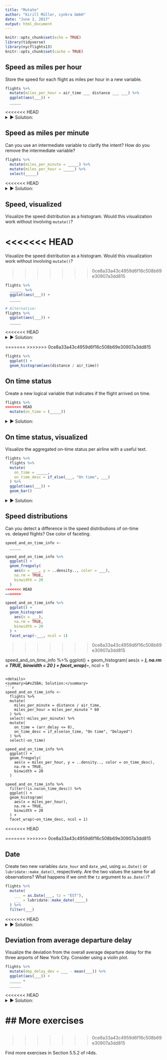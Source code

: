 ```yaml
---
title: "Mutate"
author: "Kirill Müller, cynkra GmbH"
date: "June 2, 2017"
output: html_document
---
```


```r
knitr::opts_chunk$set(echo = TRUE)
library(tidyverse)
library(nycflights13)
knitr::opts_chunk$set(cache = TRUE)
```

## Speed as miles per hour

Store the speed for each flight as miles per hour in a new variable.

```r
flights %>% 
  mutate(miles_per_hour = air_time ___ distance ___ ___) %>%
  ggplot(aes(___)) +
  _____
```
 
<<<<<<< HEAD
<details>
<summary>&#x25BA; Solution:</summary>
=======
>>>>>>> 0ce8a33a43c4959d6f16c508b69e30907a3dd815
```r
flights %>%
  mutate(miles_per_hour = distance / air_time * 60)
```
</details>

## Speed as miles per minute

Can you use an intermediate variable to clarify the intent? How do you remove the intermediate variable?

```r
flights %>% 
  mutate(miles_per_minute = _____) %>% 
  mutate(miles_per_hour = _____) %>% 
  select(_____)
```

<<<<<<< HEAD
<details>
<summary>&#x25BA; Solution:</summary>
=======
Can you use an intermediate variable to clarify the intent? How do you remove the intermediate variable?

```r
flights %>% 
  mutate(miles_per_minute = _____) %>% 
  mutate(miles_per_hour = _____) %>% 
  select(_____)
```

>>>>>>> 0ce8a33a43c4959d6f16c508b69e30907a3dd815
```r
flights %>%
  mutate(miles_per_minute = distance / air_time) %>% 
  mutate(miles_per_hour = miles_per_minute * 60) %>% 
  select(-miles_per_minute)
```
</details>

## Speed, visualized

Visualize the speed distribution as a histogram. Would this visualization work without involving `mutate()`?

<<<<<<< HEAD
=======
Visualize the speed distribution as a histogram. Would this visualization work without involving `mutate()`?

>>>>>>> 0ce8a33a43c4959d6f16c508b69e30907a3dd815
```r
flights %>% 
  ______ %>%
  ggplot(aes(___)) +
  _____

# Alternative:
flights %>%
  ggplot(aes(___)) +
  _____
```


<<<<<<< HEAD
<details>
<summary>&#x25BA; Solution:</summary>
=======
>>>>>>> 0ce8a33a43c4959d6f16c508b69e30907a3dd815
```r
flights %>%
  mutate(miles_per_hour = distance / air_time * 60) %>%
  ggplot() +
  geom_histogram(
    aes(miles_per_hour),
    na.rm = TRUE,
    binwidth = 20
  )
```
<<<<<<< HEAD
</details>
=======
>>>>>>> 0ce8a33a43c4959d6f16c508b69e30907a3dd815

```r
flights %>% 
  ggplot() +
  geom_histogram(aes(distance / air_time))
```

## On time status

Create a new logical variable that indicates if the flight arrived on time.

```r
flights %>%
<<<<<<< HEAD
  mutate(on_time = (_____))
```

<details>
<summary>&#x25BA; Solution:</summary>
=======
  mutate(on_time = (___ <= 0))
```

>>>>>>> 0ce8a33a43c4959d6f16c508b69e30907a3dd815
```r
flights %>%
  mutate(
    on_time = (arr_delay <= 0)
  )
```
</details>

## On time status, visualized

Visualize the aggregated on-time status per airline with a useful text.

```r
flights %>%
  flights %>%
  mutate(
    on_time = _____,
    on_time_desc = if_else(___, "On time", ___)
  ) %>%
  ggplot(aes(___)) +
  geom_bar()
```

<details>
<summary>&#x25BA; Solution:</summary>
```r
flights %>%
  mutate(
    on_time = (arr_delay <= 0),
    on_time_desc = if_else(on_time, "On time", "Delayed")
  ) %>%
  ggplot(aes(x = carrier, fill = on_time_desc)) +
  geom_bar()
```
</details>

## Speed distributions

Can you detect a difference in the speed distributions of on-time vs. delayed flights? Ose color of faceting.

```r
speed_and_on_time_info <-
  _____

speed_and_on_time_info %>%
  ggplot() +
  geom_freqpoly(
    aes(x = ___, y = ..density.., color = ___),
    na.rm = TRUE,
    binwidth = 20
  )
<<<<<<< HEAD
=======

speed_and_on_time_info %>%
  ggplot() +
  geom_histogram(
    aes(x = ___),
    na.rm = TRUE,
    binwidth = 20
  ) +
  facet_wrap(~___, ncol = 1)
```
>>>>>>> 0ce8a33a43c4959d6f16c508b69e30907a3dd815

speed_and_on_time_info %>%
  ggplot() +
  geom_histogram(
    aes(x = ___),
    na.rm = TRUE,
    binwidth = 20
  ) +
  facet_wrap(~___, ncol = 1)
```

<details>
<summary>&#x25BA; Solution:</summary>
```r
speed_and_on_time_info <-
  flights %>%
  mutate(
    miles_per_minute = distance / air_time,
    miles_per_hour = miles_per_minute * 60
  ) %>% 
  select(-miles_per_minute) %>% 
  mutate(
    on_time = (arr_delay <= 0),
    on_time_desc = if_else(on_time, "On time", "Delayed")
  ) %>% 
  select(-on_time)

speed_and_on_time_info %>% 
  ggplot() +
  geom_freqpoly(
    aes(x = miles_per_hour, y = ..density.., color = on_time_desc),
    na.rm = TRUE,
    binwidth = 20
  )

speed_and_on_time_info %>% 
  filter(!is.na(on_time_desc)) %>% 
  ggplot() +
  geom_histogram(
    aes(x = miles_per_hour),
    na.rm = TRUE,
    binwidth = 20
  ) +
  facet_wrap(~on_time_desc, ncol = 1)
```
<<<<<<< HEAD
</details>
=======
>>>>>>> 0ce8a33a43c4959d6f16c508b69e30907a3dd815

## Date

Create two new variables `date_hour` and `date_ymd`, using `as.Date()` or `lubridate::make_date()`, respectively. Are the two values the same for all observations? What happens if we omit the `tz` argument to `as.Date()`?

```r
flights %>%
  mutate(
    ___ = as.Date(___, tz = "EST"),
    ___ = lubridate::make_date(_____)
  ) %>% 
  filter(___)
```

<<<<<<< HEAD
<details>
<summary>&#x25BA; Solution:</summary>
=======
>>>>>>> 0ce8a33a43c4959d6f16c508b69e30907a3dd815
```r
flights %>%
  mutate(
    date_hour = as.Date(time_hour, tz = "EST"),
    date_ymd = lubridate::make_date(year, month, day)
  ) %>% 
  filter(date_hour != date_ymd)
```
</details>

## Deviation from average departure delay

Visualize the deviation from the overall average departure delay for the three airports of New York City. Consider using a violin plot.

```r
flights %>%
  mutate(dep_delay_dev = ___ - mean(___)) %>%
  ggplot(aes(___)) +
  _____ +
  _____
```

<<<<<<< HEAD
<details>
<summary>&#x25BA; Solution:</summary>
=======
>>>>>>> 0ce8a33a43c4959d6f16c508b69e30907a3dd815
```r
flights %>% 
  mutate(dev = dep_delay - mean(dep_delay, na.rm = TRUE)) %>%
  ggplot() +
  geom_violin(aes(x = origin, y = dev), na.rm = TRUE)
```
<<<<<<< HEAD
</details>

## More exercises
=======

##
>>>>>>> 0ce8a33a43c4959d6f16c508b69e30907a3dd815

Find more exercises in Section 5.5.2 of r4ds.
